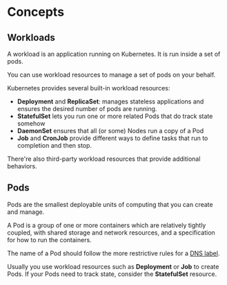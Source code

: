 # Concepts

## Workloads

A workload is an application running on Kubernetes. It is run inside a set of pods.

You can use workload resources to manage a set of pods on your behalf.

Kubernetes provides several built-in workload resources:
- **Deployment** and **ReplicaSet**: manages stateless applications and ensures the desired number of pods are running.
- **StatefulSet** lets you run one or more related Pods that do track state somehow
- **DaemonSet** ensures that all (or some) Nodes run a copy of a Pod
- **Job** and **CronJob** provide different ways to define tasks that run to completion and then stop.

There're also third-party workload resources that provide additional behaviors.


## Pods

Pods are the smallest deployable units of computing that you can create and manage.

A Pod is a group of one or more containers which are relatively tightly coupled, with shared storage and network resources, and a specification for how to run the containers.

The name of a Pod should follow the more restrictive rules for a [DNS label](https://kubernetes.io/docs/concepts/overview/working-with-objects/names/#dns-label-names).

Usually you use workload resources such as **Deployment** or **Job** to create Pods. If your Pods need to track state, consider the **StatefulSet** resource.
